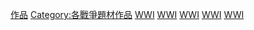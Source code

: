 [[Category:第一次世界大战|作品]]
[[Category:各戰爭題材作品|Category:各戰爭題材作品]]
[[Category:1914年背景作品|WWI]]
[[Category:1915年背景作品|WWI]]
[[Category:1916年背景作品|WWI]]
[[Category:1917年背景作品|WWI]]
[[Category:1918年背景作品|WWI]]